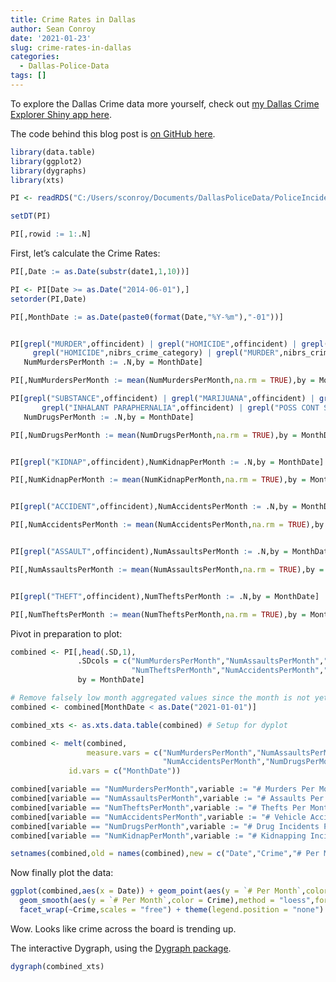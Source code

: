 ```yaml
---
title: Crime Rates in Dallas
author: Sean Conroy
date: '2021-01-23'
slug: crime-rates-in-dallas
categories:
  - Dallas-Police-Data
tags: []
---
```


To explore the Dallas Crime data more yourself, check out [my Dallas Crime Explorer Shiny app here](https://sean-conroy.shinyapps.io/shinycrimeexplorer/){target="_blank"}.

The code behind this blog post is [on GitHub here](https://github.com/meystingray/meystingray.github.io/blob/master/content/post/2021-01-23-crime-rates-in-dallas/index.RMD){target="_blank"}.


```r

library(data.table)
library(ggplot2)
library(dygraphs)
library(xts)

PI <- readRDS("C:/Users/sconroy/Documents/DallasPoliceData/PoliceIncidents1-9-21.RDS")

setDT(PI)

PI[,rowid := 1:.N]


```



First, let's calculate the Crime Rates:

```r

PI[,Date := as.Date(substr(date1,1,10))]

PI <- PI[Date >= as.Date("2014-06-01"),]
setorder(PI,Date)

PI[,MonthDate := as.Date(paste0(format(Date,"%Y-%m"),"-01"))]


PI[grepl("MURDER",offincident) | grepl("HOMICIDE",offincident) | grepl("MURDER",ucr_offense) | 
     grepl("HOMICIDE",nibrs_crime_category) | grepl("MURDER",nibrs_crime),
   NumMurdersPerMonth := .N,by = MonthDate]

PI[,NumMurdersPerMonth := mean(NumMurdersPerMonth,na.rm = TRUE),by = MonthDate]

PI[grepl("SUBSTANCE",offincident) | grepl("MARIJUANA",offincident) | grepl("DRUG",offincident) | 
       grepl("INHALANT PARAPHERNALIA",offincident) | grepl("POSS CONT SUB PEN GRP,",offincident),
   NumDrugsPerMonth := .N,by = MonthDate]

PI[,NumDrugsPerMonth := mean(NumDrugsPerMonth,na.rm = TRUE),by = MonthDate]


PI[grepl("KIDNAP",offincident),NumKidnapPerMonth := .N,by = MonthDate]

PI[,NumKidnapPerMonth := mean(NumKidnapPerMonth,na.rm = TRUE),by = MonthDate]


PI[grepl("ACCIDENT",offincident),NumAccidentsPerMonth := .N,by = MonthDate]

PI[,NumAccidentsPerMonth := mean(NumAccidentsPerMonth,na.rm = TRUE),by = MonthDate]


PI[grepl("ASSAULT",offincident),NumAssaultsPerMonth := .N,by = MonthDate]

PI[,NumAssaultsPerMonth := mean(NumAssaultsPerMonth,na.rm = TRUE),by = MonthDate]


PI[grepl("THEFT",offincident),NumTheftsPerMonth := .N,by = MonthDate]

PI[,NumTheftsPerMonth := mean(NumTheftsPerMonth,na.rm = TRUE),by = MonthDate]

```



Pivot in preparation to plot:

```r

combined <- PI[,head(.SD,1),
               .SDcols = c("NumMurdersPerMonth","NumAssaultsPerMonth","NumKidnapPerMonth",
                           "NumTheftsPerMonth","NumAccidentsPerMonth","NumDrugsPerMonth"),
               by = MonthDate]

# Remove falsely low month aggregated values since the month is not yet complete.
combined <- combined[MonthDate < as.Date("2021-01-01")]

combined_xts <- as.xts.data.table(combined) # Setup for dyplot

combined <- melt(combined,
                 measure.vars = c("NumMurdersPerMonth","NumAssaultsPerMonth","NumTheftsPerMonth",
                                  "NumAccidentsPerMonth","NumDrugsPerMonth","NumKidnapPerMonth"),
             id.vars = c("MonthDate"))

combined[variable == "NumMurdersPerMonth",variable := "# Murders Per Month"]
combined[variable == "NumAssaultsPerMonth",variable := "# Assaults Per Month"]
combined[variable == "NumTheftsPerMonth",variable := "# Thefts Per Month"]
combined[variable == "NumAccidentsPerMonth",variable := "# Vehicle Accidents Per Month"]
combined[variable == "NumDrugsPerMonth",variable := "# Drug Incidents Per Month"]
combined[variable == "NumKidnapPerMonth",variable := "# Kidnapping Incidents Per Month"]

setnames(combined,old = names(combined),new = c("Date","Crime","# Per Month"))

```



Now finally plot the data:

```r

ggplot(combined,aes(x = Date)) + geom_point(aes(y = `# Per Month`,color = Crime),na.rm = TRUE) +
  geom_smooth(aes(y = `# Per Month`,color = Crime),method = "loess",formula = y ~ x,n = 50,na.rm = TRUE) + 
  facet_wrap(~Crime,scales = "free") + theme(legend.position = "none")


```

Wow.  Looks like crime across the board is trending up.


The interactive Dygraph, using the [Dygraph package](https://rstudio.github.io/dygraphs/){target="_blank"}.
```r

dygraph(combined_xts)

```